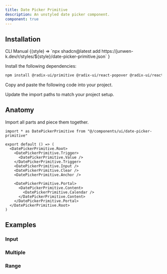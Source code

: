 ```yaml
---
title: Date Picker Primitive
description: An unstyled date picker component.
component: true
---
```


<ComponentPreview name="date-picker-primitive-demo" />

## Installation

<Tabs defaultValue="cli">

<TabsList>
  <TabsTrigger value="cli">CLI</TabsTrigger>
  <TabsTrigger value="manual">Manual</TabsTrigger>
</TabsList>

<TabsContent value="cli">

<InstallCodeBlockCommand>
  {(style) =>
    `npx shadcn@latest add https://junwen-k.dev/r/styles/${style}/date-picker-primitive.json`
  }
</InstallCodeBlockCommand>

</TabsContent>

<TabsContent value="manual">

<Steps>

<Step>Install the following dependencies:</Step>

```bash
npm install @radix-ui/primitive @radix-ui/react-popover @radix-ui/react-primitive @radix-ui/react-slot @radix-ui/react-use-controllable-state date-fns react-day-picker
```

<Step>Copy and paste the following code into your project.</Step>

<ComponentSource name="date-picker-primitive" />

<Step>Update the import paths to match your project setup.</Step>

</Steps>

</TabsContent>

</Tabs>

## Anatomy

Import all parts and piece them together.

```tsx
import * as DatePickerPrimitive from "@/components/ui/date-picker-primitive"

export default () => (
  <DatePickerPrimitive.Root>
    <DatePickerPrimitive.Trigger>
      <DatePickerPrimitive.Value />
    </DatePickerPrimitive.Trigger>
    <DatePickerPrimitive.Input />
    <DatePickerPrimitive.Clear />
    <DatePickerPrimitive.Anchor />

    <DatePickerPrimitive.Portal>
      <DatePickerPrimitive.Content>
        <DatePickerPrimitive.Calendar />
      </DatePickerPrimitive.Content>
    </DatePickerPrimitive.Portal>
  </DatePickerPrimitive.Root>
)
```

## Examples

### Input

<ComponentPreview name="date-picker-primitive-input" />

### Multiple

<ComponentPreview name="date-picker-primitive-multiple" />

### Range

<ComponentPreview name="date-picker-primitive-range" />

